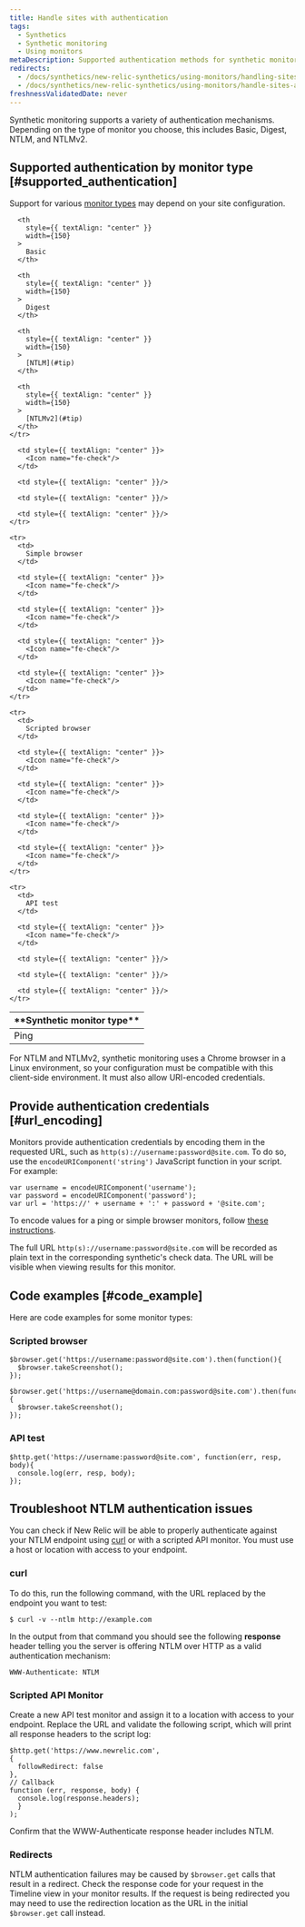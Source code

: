 ```yaml
---
title: Handle sites with authentication
tags:
  - Synthetics
  - Synthetic monitoring
  - Using monitors
metaDescription: Supported authentication methods for synthetic monitors and how to provide authentication using scripted monitors.
redirects:
  - /docs/synthetics/new-relic-synthetics/using-monitors/handling-sites-authentication
  - /docs/synthetics/new-relic-synthetics/using-monitors/handle-sites-authentication
freshnessValidatedDate: never
---
```


Synthetic monitoring supports a variety of authentication mechanisms. Depending on the type of monitor you choose, this includes Basic, Digest, NTLM, and NTLMv2.

## Supported authentication by monitor type [#supported_authentication]

Support for various [monitor types](/docs/synthetics/new-relic-synthetics/using-monitors/add-edit-monitors#types-monitors) may depend on your site configuration.

<table>
  <thead>
    <tr>
      <th>
        **Synthetic monitor type**
      </th>

      <th
        style={{ textAlign: "center" }}
        width={150}
      >
        Basic
      </th>

      <th
        style={{ textAlign: "center" }}
        width={150}
      >
        Digest
      </th>

      <th
        style={{ textAlign: "center" }}
        width={150}
      >
        [NTLM](#tip)
      </th>

      <th
        style={{ textAlign: "center" }}
        width={150}
      >
        [NTLMv2](#tip)
      </th>
    </tr>
  </thead>

  <tbody>
    <tr>
      <td>
        Ping
      </td>

      <td style={{ textAlign: "center" }}>
        <Icon name="fe-check"/>
      </td>

      <td style={{ textAlign: "center" }}/>

      <td style={{ textAlign: "center" }}/>

      <td style={{ textAlign: "center" }}/>
    </tr>

    <tr>
      <td>
        Simple browser
      </td>

      <td style={{ textAlign: "center" }}>
        <Icon name="fe-check"/>
      </td>

      <td style={{ textAlign: "center" }}>
        <Icon name="fe-check"/>
      </td>

      <td style={{ textAlign: "center" }}>
        <Icon name="fe-check"/>
      </td>

      <td style={{ textAlign: "center" }}>
        <Icon name="fe-check"/>
      </td>
    </tr>

    <tr>
      <td>
        Scripted browser
      </td>

      <td style={{ textAlign: "center" }}>
        <Icon name="fe-check"/>
      </td>

      <td style={{ textAlign: "center" }}>
        <Icon name="fe-check"/>
      </td>

      <td style={{ textAlign: "center" }}>
        <Icon name="fe-check"/>
      </td>

      <td style={{ textAlign: "center" }}>
        <Icon name="fe-check"/>
      </td>
    </tr>

    <tr>
      <td>
        API test
      </td>

      <td style={{ textAlign: "center" }}>
        <Icon name="fe-check"/>
      </td>

      <td style={{ textAlign: "center" }}/>

      <td style={{ textAlign: "center" }}/>

      <td style={{ textAlign: "center" }}/>
    </tr>
  </tbody>
</table>

<Callout variant="tip">
  For NTLM and NTLMv2, synthetic monitoring uses a Chrome browser in a Linux environment, so your configuration must be compatible with this client-side environment. It must also allow URI-encoded credentials.
</Callout>

## Provide authentication credentials [#url_encoding]

Monitors provide authentication credentials by encoding them in the requested URL, such as `http(s)://username:password@site.com`. To do so, use the `encodeURIComponent('string')` JavaScript function in your script. For example:

```
var username = encodeURIComponent('username');
var password = encodeURIComponent('password');
var url = 'https://' + username + ':' + password + '@site.com';
```

To encode values for a ping or simple browser monitors, follow [these instructions](https://www.w3schools.com/tags/ref_urlencode.ASP).

The full URL `http(s)://username:password@site.com` will be recorded as plain text in the corresponding synthetic's check data. The URL will be visible when viewing results for this monitor.

## Code examples [#code_example]

Here are code examples for some monitor types:

### Scripted browser

```
$browser.get('https://username:password@site.com').then(function(){
  $browser.takeScreenshot();
});
```

```
$browser.get('https://username@domain.com:password@site.com').then(function(){
  $browser.takeScreenshot();
});
```

### API test

```
$http.get('https://username:password@site.com', function(err, resp, body){
  console.log(err, resp, body);
});
```

## Troubleshoot NTLM authentication issues

You can check if New Relic will be able to properly authenticate against your NTLM endpoint using [curl](https://curl.haxx.se) or with a scripted API monitor. You must use a host or location with access to your endpoint.

### curl

To do this, run the following command, with the URL replaced by the endpoint you want to test:

```
$ curl -v --ntlm http://example.com
```

In the output from that command you should see the following **response** header telling you the server is offering NTLM over HTTP as a valid authentication mechanism:

```
WWW-Authenticate: NTLM
```

### Scripted API Monitor

Create a new API test monitor and assign it to a location with access to your endpoint. Replace the URL and validate the following script, which will print all response headers to the script log:

```
$http.get('https://www.newrelic.com',
{
  followRedirect: false
},
// Callback
function (err, response, body) {
  console.log(response.headers);
  }
);
```

Confirm that the WWW-Authenticate response header includes NTLM.

### Redirects

NTLM authentication failures may be caused by `$browser.get` calls that result in a redirect. Check the response code for your request in the Timeline view in your monitor results. If the request is being redirected you may need to use the redirection location as the URL in the initial `$browser.get` call instead.

